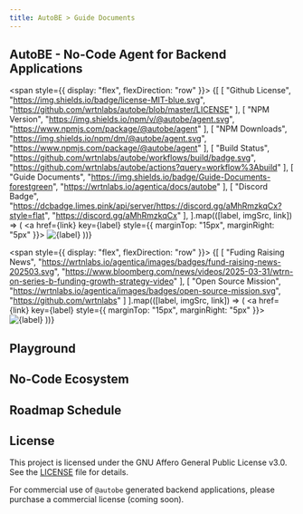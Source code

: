 ```yaml
---
title: AutoBE > Guide Documents
---
```


## AutoBE - No-Code Agent for Backend Applications

<AutoBeWaterfallDiagram />

<span style={{ display: "flex", flexDirection: "row" }}>
{[
  [
    "Github License",
    "https://img.shields.io/badge/license-MIT-blue.svg",
    "https://github.com/wrtnlabs/autobe/blob/master/LICENSE"
  ],
  [
    "NPM Version",
    "https://img.shields.io/npm/v/@autobe/agent.svg",
    "https://www.npmjs.com/package/@autobe/agent"
  ],
  [
    "NPM Downloads",
    "https://img.shields.io/npm/dm/@autobe/agent.svg",
    "https://www.npmjs.com/package/@autobe/agent"
  ],
  [
    "Build Status",
    "https://github.com/wrtnlabs/autobe/workflows/build/badge.svg",
    "https://github.com/wrtnlabs/autobe/actions?query=workflow%3Abuild"
  ],
  [
    "Guide Documents",
    "https://img.shields.io/badge/Guide-Documents-forestgreen",
    "https://wrtnlabs.io/agentica/docs/autobe"
  ],
  [
    "Discord Badge",
    "https://dcbadge.limes.pink/api/server/https://discord.gg/aMhRmzkqCx?style=flat",
    "https://discord.gg/aMhRmzkqCx"
  ],
].map(([label, imgSrc, link]) => (
  <a href={link} key={label} style={{ marginTop: "15px", marginRight: "5px" }}>
    <img src={imgSrc} alt={label} />
  </a>
))}
</span>

<span style={{ display: "flex", flexDirection: "row" }}>
{[
  [
    "Fuding Raising News",
    "https://wrtnlabs.io/agentica/images/badges/fund-raising-news-202503.svg",
    "https://www.bloomberg.com/news/videos/2025-03-31/wtrn-on-series-b-funding-growth-strategy-video"
  ],
  [
    "Open Source Mission",
    "https://wrtnlabs.io/agentica/images/badges/open-source-mission.svg",
    "https://github.com/wrtnlabs"
  ]
].map(([label, imgSrc, link]) => (
  <a href={link} key={label} style={{ marginTop: "15px", marginRight: "5px" }}>
    <img src={imgSrc} alt={label} />
  </a>
))}
</span>

<AutoBeIntroductionPreface />

## Playground

<AutoBePlaygroundSection />

## No-Code Ecosystem

<AutoBeEcosystemPreface />

<AutoBeEcosystemAgenticaSnippet />

## Roadmap Schedule

<AutoBeRoadmapPreface />

## License

This project is licensed under the GNU Affero General Public License v3.0. See the [LICENSE](https://github.com/wrtnlabs/autobe?tab=AGPL-3.0-1-ov-file#readme) file for details.

For commercial use of `@autobe` generated backend applications, please purchase a commercial license (coming soon).